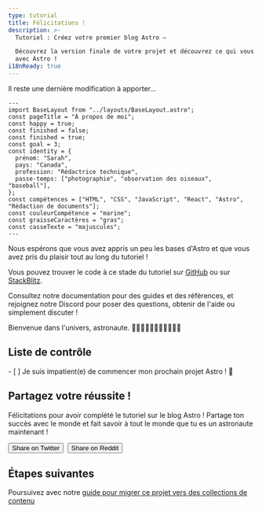 ```yaml
---
type: tutorial
title: Félicitations !
description: >-
  Tutoriel : Créez votre premier blog Astro —

  Découvrez la version finale de votre projet et découvrez ce qui vous attend 
  avec Astro !
i18nReady: true
---
```



Il reste une dernière modification à apporter...

```astro title="src/pages/about.astro" del={5} ins={6}
---
import BaseLayout from "../layouts/BaseLayout.astro";
const pageTitle = "À propos de moi";
const happy = true;
const finished = false;
const finished = true;
const goal = 3;
const identity = {
  prénom: "Sarah",
  pays: "Canada",
  profession: "Rédactrice technique",
  passe-temps: ["photographie", "observation des oiseaux", "baseball"],
};
const compétences = ["HTML", "CSS", "JavaScript", "React", "Astro", "Rédaction de documents"];
const couleurCompétence = "marine";
const graisseCaractères = "gras";
const casseTexte = "majuscules";
---
```

Nous espérons que vous avez appris un peu les bases d'Astro et que vous avez pris du plaisir tout au long du tutoriel !

Vous pouvez trouver le code à ce stade du tutoriel sur [GitHub](https://github.com/withastro/blog-tutorial-demo/tree/complete) ou sur
[StackBlitz](https://stackblitz.com/github/withastro/blog-tutorial-demo/tree/complete?file=src/pages/index.astro).

Consultez notre documentation pour des guides et des références, et rejoignez notre Discord pour poser des questions, obtenir de l'aide ou simplement discuter !

Bienvenue dans l'univers, astronaute. 👩🏼‍🚀👨🏿‍🚀🧑‍🚀👩🏾‍🚀

<Box icon="check-list">

## Liste de contrôle

<Checklist>
- [ ] Je suis impatient(e) de commencer mon prochain projet Astro ! 🚀
</Checklist>
</Box>

<CompletionConfetti />

## Partagez votre réussite !

Félicitations pour avoir complété le tutoriel sur le blog Astro ! Partage ton succès avec le monde et fait savoir à tout le monde que tu es un astronaute maintenant !

<div style="display: flex; flex-wrap: wrap; gap: 0.5rem;">
  <Button link='https://twitter.com/intent/tweet?text=Just%20finished%20learning%20how%20to%20build%20my%20first%20Astro%20blog!%20Check%20it%20out%20at%20https://docs.astro.build/%0Avia%20%40astrodotbuild'>Share on Twitter</Button>
  <Button link='https://www.reddit.com/submit?url=https://docs.astro.build/&title=Just%20finished%20learning%20how%20to%20build%20my%20first%20Astro%20blog!'>Share on Reddit</Button>
</div>

## Étapes suivantes

Poursuivez avec notre [guide pour migrer ce projet vers des collections de contenu](/fr/guides/content-collections/#migration-basée-sur-le-routage-des-fichiers)

<CardGrid>
  <LinkCard
    title="Étendre avec des collections de contenu"
    description="Reformulez le code du tutoriel pour gérer vos articles de blog avec des collections de contenu."
    href="/fr/tutorials/add-content-collections/"
  />
  <LinkCard
    title="Étendre les transitions de vue"
    description="Ajoutez des transitions de vue au code du didacticiel pour personnaliser la navigation dans les pages."
    href="/fr/tutorials/add-view-transitions/"
  />
  <LinkCard
    title="Démarrer un nouveau projet Astro"
    description="Commencez un nouveau projet vide ou utilisez un modèle de thème Astro existant."
    href="/fr/install-and-setup/"
  />
  <LinkCard
    title="Rejoignez-nous sur Discord"
    description="Entrez en contact avec notre communauté pour poser des questions, partager votre travail et vous impliquer dans le projet !"
    href="https://astro.build/chat"
  />
</CardGrid>
